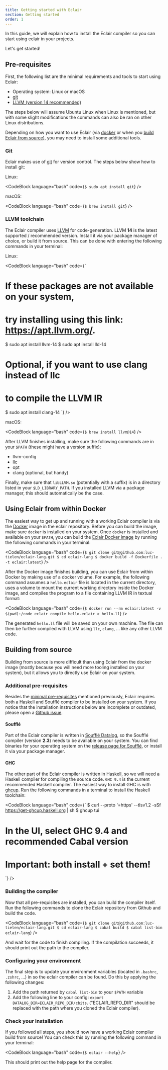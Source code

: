 ```yaml
---
title: Getting started with Eclair
section: Getting started
order: 1
---
```



In this guide, we will explain how to install the Eclair compiler so you
can start using eclair in your projects.

Let's get started!

## Pre-requisites

First, the following list are the minimal requirements and tools to start using
Eclair:

- Operating system: Linux or macOS
- [git](#git)
- [LLVM (version 14 recommended)](#llvm-toolchain)

The steps below will assume Ubuntu Linux when Linux is mentioned, but with some
slight modifications the commands can also be ran on other Linux distributions.

Depending on how you want to use Eclair (via
[docker](#using-eclair-from-within-docker) or when you [build Eclair from
source](#building-from-source)), you may need to install some additional
tools.

### Git

Eclair makes use of [git](https://git-scm.com/) for version control.
The steps below show how to install git:

Linux:

<CodeBlock
  language="bash"
  code={`
$ sudo apt install git
`}
/>

macOS:

<CodeBlock
  language="bash"
  code={`
$ brew install git
`}
/>

### LLVM toolchain

The Eclair compiler uses [LLVM](https://en.wikipedia.org/wiki/LLVM) for
code-generation. LLVM **14** is the latest supported / recommended version.
Install it via your package manager of choice, or build it from source. This
can be done with entering the following commands in your terminal:

Linux:

<CodeBlock
  language="bash"
  code={`
# If these packages are not available on your system,
# try installing using this link: https://apt.llvm.org/.
$ sudo apt install llvm-14
$ sudo apt install lld-14
# Optional, if you want to use clang instead of llc
# to compile the LLVM IR
$ sudo apt install clang-14
`}
/>

macOS:

<CodeBlock
  language="bash"
  code={`
$ brew install llvm@14
`}
/>

After LLVM finishes installing, make sure the following commands are in your
`$PATH` (these might have a version suffix):

- llvm-config
- llc
- opt
- clang (optional, but handy)

Finally, make sure that `libLLVM.so` (potentially with a suffix) is in a
directory listed in your `$LD_LIBRARY_PATH`. If you installed LLVM via a
package manager, this should automatically be the case.

## Using Eclair from within Docker

The easiest way to get up and running with a working Eclair compiler is via the
[Docker](https://www.docker.com/) image in the eclair repository. Before you
can build the image, make sure `docker` is installed on your system.
Once `docker` is installed and available on your `$PATH`, you can build the
[Eclair Docker image](https://github.com/luc-tielen/eclair-lang/blob/main/Dockerfile)
by running the following commands in your terminal:

<CodeBlock
  language="bash"
  code={`
$ git clone git@github.com:luc-tielen/eclair-lang.git
$ cd eclair-lang
$ docker build -f Dockerfile . -t eclair:latest
`}
/>

After the Docker image finishes building, you can use Eclair from within Docker
by making use of a docker volume. For example, the following command assumes
a `hello.eclair` file is located in the current directory, uses a volume to
mount the current working directory inside the Docker image, and compiles the
program to a file containing LLVM IR in textual format:

<CodeBlock
  language="bash"
  code={`$ docker run --rm eclair:latest -v $(pwd):/code eclair compile hello.eclair > hello.ll`}
/>

The generated `hello.ll` file will be saved on your own machine. The file can
then be further compiled with LLVM using `llc`, `clang`, ... like any other
LLVM code.

## Building from source

Building from source is more difficult than using Eclair from the docker image
(mostly because you will need more tooling installed on your system), but it allows
you to directly use Eclair on your system.

### Additional pre-requisites

Besides the [minimal pre-requisites](#pre-requisites) mentioned previously,
Eclair requires both a Haskell and Soufflé compiler to be installed
on your system. If you notice that the installation instructions below are
incomplete or outdated, please open a [Github
issue](https://github.com/luc-tielen/eclair-website/issues).

#### Soufflé

Part of the Eclair compiler is written in [Soufflé
Datalog](https://souffle-lang.github.io), so the Soufflé compiler (version
**2.3**) needs to be available on your system. You can find binaries for your
operating system on the [release page for
Soufflé](https://github.com/souffle-lang/souffle/releases/tag/2.3), or install
it via your package manager.

#### GHC

The other part of the Eclair compiler is written in Haskell, so we will need a Haskell
compiler for compiling the source code. `GHC 9.4` is the current recommended
Haskell compiler. The easiest way to install GHC is with
[ghcup](https://www.haskell.org/ghcup/). Run the following commands in a
terminal to install the Haskell toolchain:

<CodeBlock
  language="bash"
  code={`
$ curl --proto '=https' --tlsv1.2 -sSf https://get-ghcup.haskell.org | sh
$ ghcup tui
# In the UI, select GHC 9.4 and recommended Cabal version
# Important: both install + set them!
`}
/>

### Building the compiler

Now that all pre-requisites are installed, you can build the compiler itself.
Run the following commands to clone the Eclair repository from Github and build
the code.

<CodeBlock
  language="bash"
  code={`
$ git clone git@github.com:luc-tielen/eclair-lang.git
$ cd eclair-lang
$ cabal build
$ cabal list-bin eclair-lang
`}
/>

And wait for the code to finish compiling. If the compilation succeeds, it
should print out the path to the compiler.

### Configuring your environment

The final step is to update your environment variables (located in `.bashrc`,
`.zshrc`, ...) in so the eclair compiler can be found. Do this by applying the
following changes:

1. Add the path returned by `cabal list-bin` to your `$PATH` variable
2. Add the following line to your config:
   `export DATALOG_DIR=ECLAIR_REPO_DIR/cbits`.
   ("ECLAIR_REPO_DIR" should be replaced with the path where you cloned the
   Eclair compiler).

### Check your installation

If you followed all steps, you should now have a working Eclair compiler build
from source! You can check this by running the following command in your terminal:

<CodeBlock language="bash" code={`$ eclair --help`} />

This should print out the help page for the compiler.
